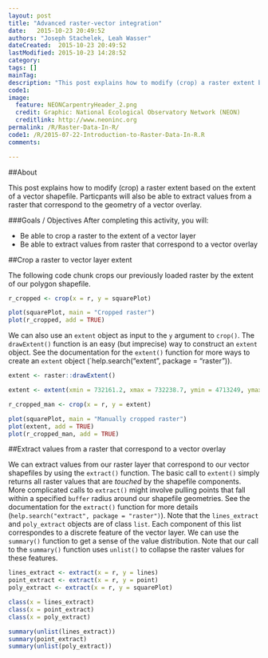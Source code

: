 ```yaml
---
layout: post
title: "Advanced raster-vector integration"
date:   2015-10-23 20:49:52
authors: "Joseph Stachelek, Leah Wasser"
dateCreated:  2015-10-23 20:49:52
lastModified: 2015-10-23 14:28:52
category: 
tags: []
mainTag: 
description: "This post explains how to modify (crop) a raster extent based on the extent of a vector shapefile. Particpants will also be able to extract values from a raster that correspond to the geometry of a vector overlay."
code1:
image:
  feature: NEONCarpentryHeader_2.png
  credit: Graphic: National Ecological Observatory Network (NEON)
  creditlink: http://www.neoninc.org
permalink: /R/Raster-Data-In-R/
code1: /R/2015-07-22-Introduction-to-Raster-Data-In-R.R
comments:

---
```


##About

This post explains how to modify (crop) a raster extent based on the extent of a vector shapefile. Particpants will also be able to extract values from a raster that correspond to the geometry of a vector overlay.

###Goals / Objectives
After completing this activity, you will:

 * Be able to crop a raster to the extent of a vector layer
 * Be able to extract values from raster that correspond to a vector overlay
 
##Crop a raster to vector layer extent

The following code chunk crops our previously loaded raster by the extent of our polygon shapefile.

```r
r_cropped <- crop(x = r, y = squarePlot)

plot(squarePlot, main = "Cropped raster")
plot(r_cropped, add = TRUE)
```

We can also use an `extent` object as input to the `y` argument to `crop()`. The `drawExtent()` function is an easy (but imprecise) way to construct an `extent` object. See the documentation for the `extent()` function for more ways to create an `extent` object (`help.search("extent", package = "raster")). 

```r
extent <- raster::drawExtent()
```

```r
extent <- extent(xmin = 732161.2, xmax = 732238.7, ymin = 4713249, ymax = 4713333)
```

```r
r_cropped_man <- crop(x = r, y = extent)

plot(squarePlot, main = "Manually cropped raster")
plot(extent, add = TRUE)
plot(r_cropped_man, add = TRUE)
```

##Extract values from a raster that correspond to a vector overlay

We can extract values from our raster layer that correspond to our vector shapefiles by using the `extract()` function. The basic call to `extent()` simply returns all raster values that are _touched_ by the shapefile components. More complicated calls to `extract()` might involve pulling points that fall within a specified `buffer` radius around our shapefile geometries. See the documentation for the `extract()` function for more details (`help.search("extract", package = "raster")`). Note that the `lines_extract` and `poly_extract` objects are of class `list`. Each component of this list correspondes to a discrete feature of the vector layer. We can use the `summary()` function to get a sense of the value distribution. Note that our call to the `summary()` function uses `unlist()` to collapse the raster values for these features.

```r
lines_extract <- extract(x = r, y = lines)
point_extract <- extract(x = r, y = point)
poly_extract <- extract(x = r, y = squarePlot)

class(x = lines_extract)
class(x = point_extract)
class(x = poly_extract)

summary(unlist(lines_extract))
summary(point_extract)
summary(unlist(poly_extract))

```